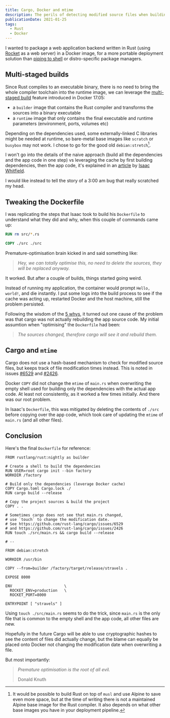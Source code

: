 ```yaml
---
title: Cargo, Docker and mtime
description: The perils of detecting modified source files when building Docker images for Rust.
publicationDate: 2021-01-25
tags:
  - Rust
  - Docker
---
```


I wanted to package a web application backend written in Rust (using
[Rocket](https://rocket.rs) as a web server) in a Docker image, for a more
portable deployment solution than
[piping to shell](https://www.seancassidy.me/dont-pipe-to-your-shell.html)
or distro-specific package managers.

## Multi-staged builds

Since Rust compiles to an executable binary, there is no need to bring the
whole compiler toolchain into the runtime image, we can leverage the
[multi-staged build](https://blog.alexellis.io/mutli-stage-docker-builds/)
feature introduced in Docker 17.05:

- a `builder` image that contains the Rust compiler and transforms the
  sources into a binary executable
- a `runtime` image that only contains the final executable and runtime
  parameters (environment, ports, volumes etc)

Depending on the dependencies used, some externally-linked C libraries
might be needed at runtime, so bare-metal base images like `scratch` or
`busybox` may not work. I chose to go for the good old `debian:stretch`[^1].

I won't go into the details of the naive approach (build all the
dependencies and the app code in one step) vs leveraging the cache by
first building dependencies, then the app code, it's explained in an
[article](https://whitfin.io/speeding-up-rust-docker-builds/) by
[Isaac Whitfield](https://keybase.io/whitfin).

I would like instead to tell the story of a 3:00 am bug that really
scratched my head.

## Tweaking the Dockerfile

I was replicating the steps that Isaac took to build his `Dockerfile` to
understand what they did and why, when this couple of commands came up:

```Dockerfile
RUN rm src/*.rs

COPY ./src ./src
```

Premature-optimisation brain kicked in and said something like:

> _Hey, we can totally optimise this, no need to delete the sources, they will be replaced anyway._

It worked. But after a couple of builds, things started going weird.

Instead of running my application, the container would prompt
`Hello, world!`, and die instantly. I put some logs into the build
process to see if the cache was acting up, restarted Docker and the host
machine, still the problem persisted.

Following the wisdom of the [5 whys](https://en.wikipedia.org/wiki/5_Whys),
it turned out one cause of the problem was that cargo was not actually
rebuilding the app source code. My initial assumtion when "optimising" the
`Dockerfile` had been:

> _The sources changed, therefore cargo will see it and rebuild them._

## Cargo and `mtime`

Cargo does not use a hash-based mechanism to check for modified source
files, but keeps track of file modification times instead. This is noted
in issues
[#6529](https://github.com/rust-lang/cargo/issues/6529) and
[#2426](https://github.com/rust-lang/cargo/issues/2426).

Docker `COPY` did not change the `mtime` of `main.rs` when overwriting the
empty shell used for building only the dependencies with the actual app
code. At least not consistently, as it worked a few times initially.
And there was our root problem.

In Isaac's `Dockerfile`, this was mitigated by deleting the contents of
`./src` before copying over the app code, which took care of updating the
`mtime` of `main.rs` (and all other files).

## Conclusion

Here's the final `Dockerfile` for reference:

```dockerfile:Dockerfile
FROM rustlang/rust:nightly as builder

# Create a shell to build the dependencies
RUN USER=root cargo init --bin factory
WORKDIR /factory

# Build only the dependencies (leverage Docker cache)
COPY Cargo.toml Cargo.lock ./
RUN cargo build --release

# Copy the project sources & build the project
COPY . .

# Sometimes cargo does not see that main.rs changed,
# use `touch` to change the modification date.
# See https://github.com/rust-lang/cargo/issues/6529
# and https://github.com/rust-lang/cargo/issues/2426
RUN touch ./src/main.rs && cargo build --release

# --

FROM debian:stretch

WORKDIR /usr/bin

COPY --from=builder /factory/target/release/stravels .

EXPOSE 8000

ENV                       \
  ROCKET_ENV=production   \
  ROCKET_PORT=8000

ENTRYPOINT [ "stravels" ]
```

Using `touch ./src/main.rs` seems to do the trick, since `main.rs` is the
only file that is common to the empty shell and the app code, all other
files are new.

Hopefully in the future Cargo will be able to use cryptographic hashes to
see the content of files did actually change, but the blame can equally be
placed onto Docker not changing the modification date when overwriting a
file.

But most importantly:

> _Premature optimisation is the root of all evil._
>
> <author>Donald Knuth</author>

[^1]:
    It would be possible to build Rust on top of `musl` and use
    Alpine to save even more space, but at the time of writing there is not a maintained
    Alpine base image for the Rust compiler. It also depends on what other base images
    you have in your deployment pipeline.
